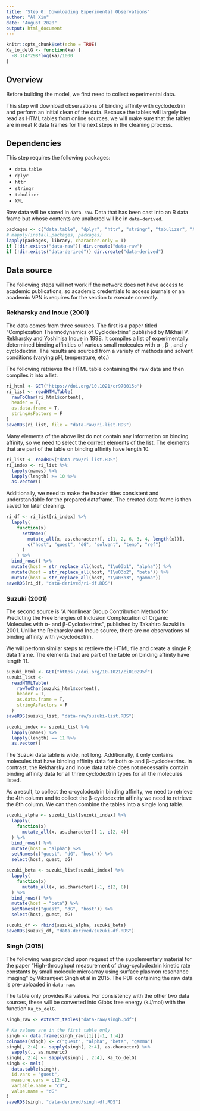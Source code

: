 ```yaml
---
title: 'Step 0: Downloading Experimental Observations'
author: "Al Xin"
date: "August 2020"
output: html_document
---
```


```r
knitr::opts_chunk$set(echo = TRUE)
Ka_to_delG <- function(ka) {
  -8.314*298*log(ka)/1000
}
```

## Overview

Before building the model, we first need to collect experimental data.

This step will download observations of binding affinity with cyclodextrin and perform an initial clean of the data. Because the tables will largely be read as HTML tables from online sources, we will make sure that the tables are in neat R data frames for the next steps in the cleaning process. 

## Dependencies

This step requires the following packages:

- `data.table`
- `dplyr`
- `httr`
- `stringr`
- `tabulizer`
- `XML`

Raw data will be stored in `data-raw`. Data that has been cast into an R data frame but whose contents are unaltered will be in `data-derived`. 

```r
packages <- c("data.table", "dplyr", "httr", "stringr", "tabulizer", "XML")
# mapply(install.packages, packages)
lapply(packages, library, character.only = T)
if (!dir.exists("data-raw")) dir.create("data-raw")
if (!dir.exists("data-derived")) dir.create("data-derived")
```


## Data source

The following steps will not work if the network does not have access to academic publications, so academic credentials to access journals or an academic VPN is requires for the section to execute correctly. 

### Rekharsky and Inoue (2001)

The data comes from three sources. The first is a paper titled "Complexation Thermodynamics of Cyclodextrins" published by Mikhail V. Rekharsky and Yoshihisa Inoue in 1998. It compiles a list of experimentally determined binding affinities of various small molecules with α-, β-, and γ-cyclodextrin. The results are sourced from a variety of methods and solvent conditions (varying pH, temperature, etc.) 

The following retrieves the HTML table containing the raw data and then compiles it into a list. 

```r
ri_html <- GET("https://doi.org/10.1021/cr970015o")
ri_list <- readHTMLTable(
  rawToChar(ri_html$content), 
  header = T,
  as.data.frame = T,
  stringAsFactors = F
)
saveRDS(ri_list, file = "data-raw/ri-list.RDS")
```

Many elements of the above list do not contain any information on binding affinity, so we need to select the correct elements of the list. The elements that are part of the table on binding affinity have length 10. 

```r
ri_list <- readRDS("data-raw/ri-list.RDS")
ri_index <- ri_list %>% 
  lapply(names) %>% 
  lapply(length) >= 10 %>% 
  as.vector()
```

Additionally, we need to make the header titles consistent and understandable for the prepared dataframe. The created data frame is then saved for later cleaning.

```r
ri_df <- ri_list[ri_index] %>%
  lapply(
    function(x) 
      setNames(
        mutate_all(x, as.character)[, c(1, 2, 6, 3, 4, length(x))], 
        c("host", "guest", "dG", "solvent", "temp", "ref")
      )
    ) %>%
  bind_rows() %>%
  mutate(host = str_replace_all(host, "1\u03b1", "alpha")) %>%
  mutate(host = str_replace_all(host, "1\u03b2", "beta")) %>%
  mutate(host = str_replace_all(host, "1\u03b3", "gamma"))
saveRDS(ri_df, "data-derived/ri-df.RDS")
```

### Suzuki (2001)

The second source is "A Nonlinear Group Contribution Method for Predicting the Free Energies of Inclusion Complexation of Organic Molecules with α- and β-Cyclodextrins", published by Takahiro Suzuki in 2001. Unlike the Rekharsky and Inoue source, there are no observations of binding affinity with γ-cyclodextrin.

We will perform similar steps to retrieve the HTML file and create a single R data frame. The elements that are part of the table on binding affinity have length 11. 

```r
suzuki_html <- GET("https://doi.org/10.1021/ci010295f")
suzuki_list <-
  readHTMLTable(
    rawToChar(suzuki_html$content),
    header = T,
    as.data.frame = T,
    stringAsFactors = F
  )
saveRDS(suzuki_list, "data-raw/suzuki-list.RDS")

suzuki_index <- suzuki_list %>% 
  lapply(names) %>% 
  lapply(length) == 11 %>% 
  as.vector()
```

The Suzuki data table is wide, not long. Additionally, it only contains molecules that have binding affinity data for both α- and β-cyclodextrins. In contrast, the Rekharsky and Inoue data table does not necessarily contain binding affinity data for all three cyclodextrin types for all the molecules listed. 

As a result, to collect the α-cyclodextrin binding affinity, we need to retrieve the 4th column and to collect the β-cyclodextrin affinity we need to retrieve the 8th column. We can then combine the tables into a single long table. 

``` r
suzuki_alpha <- suzuki_list[suzuki_index] %>%
  lapply(
    function(x)
      mutate_all(x, as.character)[-1, c(2, 4)]
  ) %>%
  bind_rows() %>%
  mutate(host = "alpha") %>%
  setNames(c("guest", "dG", "host")) %>%
  select(host, guest, dG)

suzuki_beta <- suzuki_list[suzuki_index] %>%
  lapply(
    function(x)
      mutate_all(x, as.character)[-1, c(2, 8)]
  ) %>%
  bind_rows() %>%
  mutate(host = "beta") %>%
  setNames(c("guest", "dG", "host")) %>%
  select(host, guest, dG)

suzuki_df <- rbind(suzuki_alpha, suzuki_beta)
saveRDS(suzuki_df, "data-derived/suzuki-df.RDS")
```

### Singh (2015)

The following was provided upon request of the supplementary material for the paper "High-throughput measurement of drug-cyclodextrin kinetic rate constants by small molecule microarray using surface plasmon resonance imaging" by Vikramjeet Singh et al in 2015. The PDF containing the raw data is pre-uploaded in `data-raw`.

The table only provides Ka values. For consistency with the other two data sources, these will be converted into Gibbs free energy (kJ/mol) with the function `Ka_to_delG`.

```r
singh_raw <- extract_tables("data-raw/singh.pdf")

# Ka values are in the first table only
singh <- data.frame(singh_raw[[1]][-1, 1:4])
colnames(singh) <- c("guest", "alpha", "beta", "gamma")
singh[, 2:4] <- sapply(singh[, 2:4], as.character) %>%
  sapply(., as.numeric)
singh[, 2:4] <- sapply(singh[ , 2:4], Ka_to_delG)
singh <- melt(
  data.table(singh),
  id.vars = "guest",
  measure.vars = c(2:4),
  variable.name = "cd",
  value.name = "dG"
)
saveRDS(singh, "data-derived/singh-df.RDS")
```